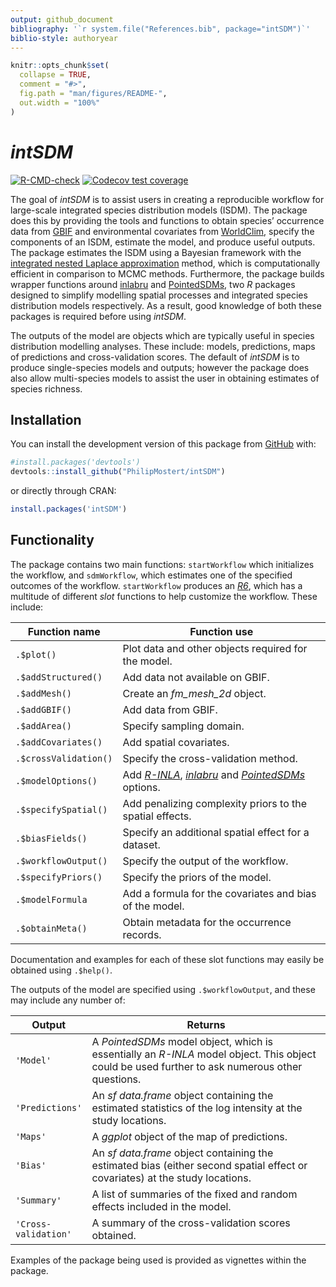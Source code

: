 ```yaml
---
output: github_document
bibliography: '`r system.file("References.bib", package="intSDM")`'
biblio-style: authoryear
---
```


<!-- README.md is generated from README.Rmd. Please edit that file -->

```r
knitr::opts_chunk$set(
  collapse = TRUE,
  comment = "#>",
  fig.path = "man/figures/README-",
  out.width = "100%"
)
```

# *intSDM*

<!-- badges: start -->

[![R-CMD-check](https://github.com/PhilipMostert/intSDM/actions/workflows/R-CMD-check.yaml/badge.svg)](https://github.com/PhilipMostert/intSDM/actions/workflows/R-CMD-check.yaml) [![Codecov test coverage](https://codecov.io/gh/PhilipMostert/intSDM/branch/main/graph/badge.svg)](https://app.codecov.io/gh/PhilipMostert/intSDM?branch=main)

<!-- badges: end -->

The goal of *intSDM* is to assist users in creating a reproducible workflow for large-scale integrated species distribution models (ISDM). The package does this by providing the tools and functions to obtain species' occurrence data from [GBIF](https://www.gbif.org) and environmental covariates from [WorldClim](https://www.worldclim.org), specify the components of an ISDM, estimate the model, and produce useful outputs. The package estimates the ISDM using a Bayesian framework with the [integrated nested Laplace approximation](https://rss.onlinelibrary.wiley.com/doi/full/10.1111/j.1467-9868.2008.00700.x) method, which is computationally efficient in comparison to MCMC methods. Furthermore, the package builds wrapper functions around [inlabru](https://besjournals.onlinelibrary.wiley.com/doi/full/10.1111/2041-210X.13168) and [PointedSDMs](https://besjournals.onlinelibrary.wiley.com/doi/full/10.1111/2041-210X.14091), two *R* packages designed to simplify modelling spatial processes and integrated species distribution models respectively. As a result, good knowledge of both these packages is required before using *intSDM*.

The outputs of the model are objects which are typically useful in species distribution modelling analyses. These include: models, predictions, maps of predictions and cross-validation scores. The default of *intSDM* is to produce single-species models and outputs; however the package does also allow multi-species models to assist the user in obtaining estimates of species richness.

## Installation

You can install the development version of this package from [GitHub](https://github.com/) with:

```r
#install.packages('devtools')
devtools::install_github("PhilipMostert/intSDM")
```

or directly through CRAN:

```r
install.packages('intSDM')
```

## Functionality

The package contains two main functions: `startWorkflow` which initializes the workflow, and `sdmWorkflow`, which estimates one of the specified outcomes of the workflow. `startWorkflow` produces an [*R6*](https://r6.r-lib.org), which has a multitude of different *slot* functions to help customize the workflow. These include:

| Function name         | Function use                                                                                                                                                           |
|------------------|------------------------------------------------------|
| `.$plot()`            | Plot data and other objects required for the model.                                                                                                                    |
| `.$addStructured()`   | Add data not available on GBIF.                                                                                                                                        |
| `.$addMesh()`         | Create an *fm_mesh_2d* object.                                                                                                                                          |
| `.$addGBIF()`         | Add data from GBIF.                                                                                                                                                    |
| `.$addArea()`         | Specify sampling domain.                                                                                                                                               |
| `.$addCovariates()`   | Add spatial covariates.                                                                                                                                                |
| `.$crossValidation()` | Specify the cross-validation method.                                                                                                                                   |
| `.$modelOptions()`    | Add [*R-INLA*](https://www.r-inla.org), [*inlabru*](https://inlabru-org.github.io/inlabru/) and [*PointedSDMs*](https://github.com/PhilipMostert/PointedSDMs) options. |
| `.$specifySpatial()`  | Add penalizing complexity priors to the spatial effects.                                                                                                               |
| `.$biasFields()`      | Specify an additional spatial effect for a dataset.                                                                                                                    |
| `.$workflowOutput()`  | Specify the output of the workflow.                                                                                                                                    |
| `.$specifyPriors()`   | Specify the priors of the model.                                                                                                                                       |
| `.$modelFormula`      | Add a formula for the covariates and bias of the model.                                                                                                                |
| `.$obtainMeta()`      | Obtain metadata for the occurrence records.                                                                                                                            |

Documentation and examples for each of these slot functions may easily be obtained using `.$help()`.

The outputs of the model are specified using `.$workflowOutput`, and these may include any number of:

| Output               | Returns                                                                                                                                         |
|----------------------|-------------------------------------------------------------------------------------------------------------------------------------------------|
| `'Model'`            | A *PointedSDMs* model object, which is essentially an *R-INLA* model object. This object could be used further to ask numerous other questions. |
| `'Predictions'`      | An *sf* *data.frame* object containing the estimated statistics of the log intensity at the study locations.                                    |
| `'Maps'`             | A *ggplot* object of the map of predictions.                                                                                                    |
| `'Bias'`             | An *sf data.frame* object containing the estimated bias (either second spatial effect or covariates) at the study locations.                    |
| `'Summary'`          | A list of summaries of the fixed and random effects included in the model.                                                                      |
| `'Cross-validation'` | A summary of the cross-validation scores obtained.                                                                                              |

Examples of the package being used is provided as vignettes within the package.

